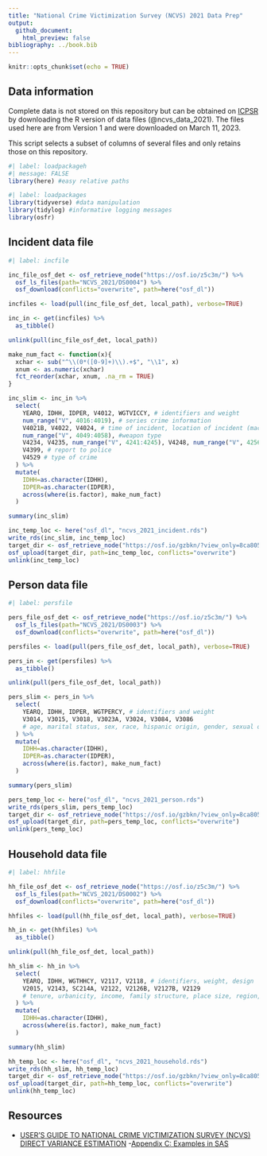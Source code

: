 ```yaml
---
title: "National Crime Victimization Survey (NCVS) 2021 Data Prep"
output: 
  github_document:
    html_preview: false
bibliography: ../book.bib
---
```


```r
knitr::opts_chunk$set(echo = TRUE)
```

## Data information

Complete data is not stored on this repository but can be obtained on [ICPSR](https://www.icpsr.umich.edu/web/ICPSR/studies/38429) by downloading the R version of data files (@ncvs_data_2021). The files used here are from Version 1 and were downloaded on March 11, 2023.

This script selects a subset of columns of several files and only retains those on this repository.

```r
#| label: loadpackageh
#| message: FALSE
library(here) #easy relative paths
```

```r
#| label: loadpackages
library(tidyverse) #data manipulation
library(tidylog) #informative logging messages
library(osfr)
```

## Incident data file

```r
#| label: incfile

inc_file_osf_det <- osf_retrieve_node("https://osf.io/z5c3m/") %>%
  osf_ls_files(path="NCVS_2021/DS0004") %>%
  osf_download(conflicts="overwrite", path=here("osf_dl"))

incfiles <- load(pull(inc_file_osf_det, local_path), verbose=TRUE)

inc_in <- get(incfiles) %>%
  as_tibble()

unlink(pull(inc_file_osf_det, local_path))

make_num_fact <- function(x){
  xchar <- sub("^\\(0*([0-9]+)\\).+$", "\\1", x)
  xnum <- as.numeric(xchar)
  fct_reorder(xchar, xnum, .na_rm = TRUE)
}

inc_slim <- inc_in %>%
  select(
    YEARQ, IDHH, IDPER, V4012, WGTVICCY, # identifiers and weight
    num_range("V", 4016:4019), # series crime information
    V4021B, V4022, V4024, # time of incident, location of incident (macro and micro)
    num_range("V", 4049:4058), #weapon type
    V4234, V4235, num_range("V", 4241:4245), V4248, num_range("V", 4256:4278), starts_with("V4277"), # victim-offender relationship
    V4399, # report to police
    V4529 # type of crime
  ) %>%
  mutate(
    IDHH=as.character(IDHH),
    IDPER=as.character(IDPER),
    across(where(is.factor), make_num_fact)
  )

summary(inc_slim)

inc_temp_loc <- here("osf_dl", "ncvs_2021_incident.rds")
write_rds(inc_slim, inc_temp_loc)
target_dir <- osf_retrieve_node("https://osf.io/gzbkn/?view_only=8ca80573293b4e12b7f934a0f742b957") 
osf_upload(target_dir, path=inc_temp_loc, conflicts="overwrite")
unlink(inc_temp_loc)
```


## Person data file

```r
#| label: persfile

pers_file_osf_det <- osf_retrieve_node("https://osf.io/z5c3m/") %>%
  osf_ls_files(path="NCVS_2021/DS0003") %>%
  osf_download(conflicts="overwrite", path=here("osf_dl"))

persfiles <- load(pull(pers_file_osf_det, local_path), verbose=TRUE)

pers_in <- get(persfiles) %>%
  as_tibble()

unlink(pull(pers_file_osf_det, local_path))

pers_slim <- pers_in %>%
  select(
    YEARQ, IDHH, IDPER, WGTPERCY, # identifiers and weight
    V3014, V3015, V3018, V3023A, V3024, V3084, V3086 
    # age, marital status, sex, race, hispanic origin, gender, sexual orientation
  ) %>%
  mutate(
    IDHH=as.character(IDHH),
    IDPER=as.character(IDPER),
    across(where(is.factor), make_num_fact)
  )

summary(pers_slim)

pers_temp_loc <- here("osf_dl", "ncvs_2021_person.rds")
write_rds(pers_slim, pers_temp_loc)
target_dir <- osf_retrieve_node("https://osf.io/gzbkn/?view_only=8ca80573293b4e12b7f934a0f742b957") 
osf_upload(target_dir, path=pers_temp_loc, conflicts="overwrite")
unlink(pers_temp_loc)

```

## Household data file


```r
#| label: hhfile

hh_file_osf_det <- osf_retrieve_node("https://osf.io/z5c3m/") %>%
  osf_ls_files(path="NCVS_2021/DS0002") %>%
  osf_download(conflicts="overwrite", path=here("osf_dl"))

hhfiles <- load(pull(hh_file_osf_det, local_path), verbose=TRUE)

hh_in <- get(hhfiles) %>%
  as_tibble()

unlink(pull(hh_file_osf_det, local_path))

hh_slim <- hh_in %>%
  select(
    YEARQ, IDHH, WGTHHCY, V2117, V2118, # identifiers, weight, design
    V2015, V2143, SC214A, V2122, V2126B, V2127B, V2129
    # tenure, urbanicity, income, family structure, place size, region, msa status
  ) %>%
  mutate(
    IDHH=as.character(IDHH),
    across(where(is.factor), make_num_fact)
  )

summary(hh_slim)

hh_temp_loc <- here("osf_dl", "ncvs_2021_household.rds")
write_rds(hh_slim, hh_temp_loc)
target_dir <- osf_retrieve_node("https://osf.io/gzbkn/?view_only=8ca80573293b4e12b7f934a0f742b957") 
osf_upload(target_dir, path=hh_temp_loc, conflicts="overwrite")
unlink(hh_temp_loc)
```

## Resources

- [USER’S GUIDE TO NATIONAL CRIME VICTIMIZATION SURVEY (NCVS) DIRECT VARIANCE ESTIMATION](https://bjs.ojp.gov/sites/g/files/xyckuh236/files/media/document/ncvs_variance_user_guide_11.06.14.pdf)
-[Appendix C: Examples in SAS](https://bjs.ojp.gov/sites/g/files/xyckuh236/files/media/document/variance_guide_appendix_c_sas.pdf)